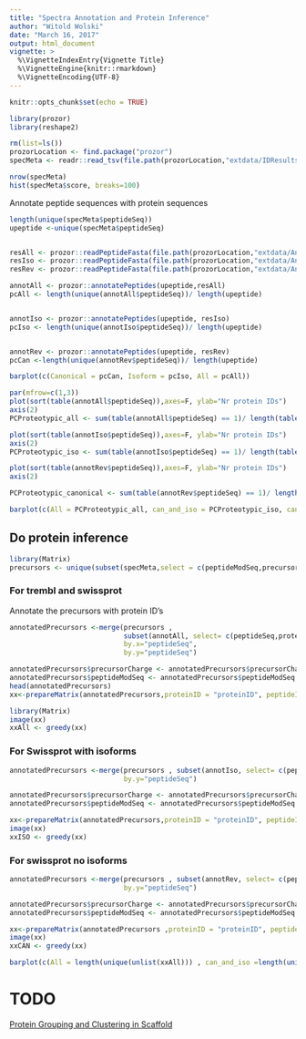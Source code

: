 ```yaml
---
title: "Spectra Annotation and Protein Inference"
author: "Witold Wolski"
date: "March 16, 2017"
output: html_document
vignette: >
  %\VignetteIndexEntry{Vignette Title}
  %\VignetteEngine{knitr::rmarkdown}
  %\VignetteEncoding{UTF-8}
---
```

<!--
%\VignetteEngine{knitr::rmarkdown}
%\VignetteIndexEntry{Spectra Annotation and Protein Inference}
-->



```r
knitr::opts_chunk$set(echo = TRUE)
```


```r
library(prozor)
library(reshape2)

rm(list=ls())
prozorLocation <- find.package("prozor")
specMeta <- readr::read_tsv(file.path(prozorLocation,"extdata/IDResults.txt.gz"))

```


```r

nrow(specMeta)
hist(specMeta$score, breaks=100)

```

Annotate peptide sequences with protein sequences

```r
length(unique(specMeta$peptideSeq))
upeptide <-unique(specMeta$peptideSeq)


resAll <- prozor::readPeptideFasta(file.path(prozorLocation,"extdata/Annotation_allSeq.fasta.gz"))
resIso <- prozor::readPeptideFasta(file.path(prozorLocation,"extdata/Annotation_isoSeq.fasta.gz"))
resRev <- prozor::readPeptideFasta(file.path(prozorLocation,"extdata/Annotation_canSeq.fasta.gz"))

annotAll <- prozor::annotatePeptides(upeptide,resAll)
pcAll <- length(unique(annotAll$peptideSeq))/ length(upeptide)


annotIso <- prozor::annotatePeptides(upeptide, resIso)
pcIso <- length(unique(annotIso$peptideSeq))/ length(upeptide)


annotRev <- prozor::annotatePeptides(upeptide, resRev)
pcCan <-length(unique(annotRev$peptideSeq))/ length(upeptide)

barplot(c(Canonical = pcCan, Isoform = pcIso, All = pcAll))

```


```r

par(mfrow=c(1,3))
plot(sort(table(annotAll$peptideSeq)),axes=F, ylab="Nr protein IDs")
axis(2)
PCProteotypic_all <- sum(table(annotAll$peptideSeq) == 1)/ length(table(annotAll$peptideSeq)) * 100

plot(sort(table(annotIso$peptideSeq)),axes=F, ylab="Nr protein IDs")
axis(2)
PCProteotypic_iso <- sum(table(annotIso$peptideSeq) == 1)/ length(table(annotIso$peptideSeq)) * 100

plot(sort(table(annotRev$peptideSeq)),axes=F, ylab="Nr protein IDs")
axis(2)

PCProteotypic_canonical <- sum(table(annotRev$peptideSeq) == 1)/ length(table(annotRev$peptideSeq)) * 100
```


```r
barplot(c(All = PCProteotypic_all, can_and_iso = PCProteotypic_iso, canonical =  PCProteotypic_canonical),las=2, ylab="% proteotypic" )

```



## Do protein inference



```r
library(Matrix)
precursors <- unique(subset(specMeta,select = c(peptideModSeq,precursorCharge,peptideSeq )))

```

### For trembl and swissprot 

Annotate the precursors with protein ID's

```r

annotatedPrecursors <-merge(precursors ,
                            subset(annotAll, select= c(peptideSeq,proteinID)),
                            by.x="peptideSeq", 
                            by.y="peptideSeq")

annotatedPrecursors$precursorCharge <- annotatedPrecursors$precursorCharge
annotatedPrecursors$peptideModSeq <- annotatedPrecursors$peptideModSeq
head(annotatedPrecursors)
xx<-prepareMatrix(annotatedPrecursors,proteinID = "proteinID", peptideID = "peptideSeq")

library(Matrix)
image(xx)
xxAll <- greedy(xx)

```

### For Swissprot with isoforms

```r

annotatedPrecursors <-merge(precursors , subset(annotIso, select= c(peptideSeq,proteinID)), by.x="peptideSeq", 
                            by.y="peptideSeq")

annotatedPrecursors$precursorCharge <- annotatedPrecursors$precursorCharge
annotatedPrecursors$peptideModSeq <- annotatedPrecursors$peptideModSeq

xx<-prepareMatrix(annotatedPrecursors,proteinID = "proteinID", peptideID = "peptideSeq" )
image(xx)
xxISO <- greedy(xx)

```

### For swissprot no isoforms

```r

annotatedPrecursors <-merge(precursors , subset(annotRev, select= c(peptideSeq,proteinID)), by.x="peptideSeq", 
                            by.y="peptideSeq")

annotatedPrecursors$precursorCharge <- annotatedPrecursors$precursorCharge
annotatedPrecursors$peptideModSeq <- annotatedPrecursors$peptideModSeq

xx<-prepareMatrix(annotatedPrecursors ,proteinID = "proteinID", peptideID = "peptideSeq")
image(xx)
xxCAN <- greedy(xx)
```


```r
barplot(c(All = length(unique(unlist(xxAll))) , can_and_iso =length(unique(unlist(xxISO))), canonical = length(unique(unlist(xxCAN)))    ))
```


# TODO

[Protein Grouping and Clustering in Scaffold](https://www.dropbox.com/s/a4kqyc4gxln8sfj/scaffold_protein_grouping_clustering.pdf?dl=1)
